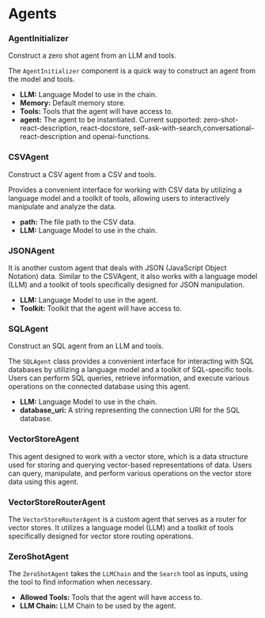 # Agents


### AgentInitializer

Construct a zero shot agent from an LLM and tools.

The `AgentInitializer` component is a quick way to construct an agent from the model and tools.


- **LLM:** Language Model to use in the chain.
- **Memory:** Default memory store.
- **Tools:** Tools that the agent will have access to.
- **agent:** The agent to be instantiated. Current supported: zero-shot-react-description, react-docstore, self-ask-with-search,conversational-react-description and openai-functions.

### CSVAgent


Construct a CSV agent from a CSV and tools.

Provides a convenient interface for working with CSV data by utilizing a language model and a toolkit of tools, allowing users to interactively manipulate and analyze the data.


- **path:** The file path to the CSV data.
- **LLM:** Language Model to use in the chain.

### JSONAgent

It is another custom agent that deals with JSON (JavaScript Object Notation) data. Similar to the CSVAgent, it also works with a language model (LLM) and a toolkit of tools specifically designed for JSON manipulation.

- **LLM:** Language Model to use in the agent.
- **Toolkit:** Toolkit that the agent will have access to.

### SQLAgent


Construct an SQL agent from an LLM and tools.

The `SQLAgent` class provides a convenient interface for interacting with SQL databases by utilizing a language model and a toolkit of SQL-specific tools. Users can perform SQL queries, retrieve information, and execute various operations on the connected database using this agent.

- **LLM:** Language Model to use in the chain.
- **database_uri:** A string representing the connection URI for the SQL database.

### VectorStoreAgent

This agent designed to work with a vector store, which is a data structure used for storing and querying vector-based representations of data.  Users can query, manipulate, and perform various operations on the vector store data using this agent.


### VectorStoreRouterAgent

The `VectorStoreRouterAgent` is a custom agent that serves as a router for vector stores. It utilizes a language model (LLM) and a toolkit of tools specifically designed for vector store routing operations.

### ZeroShotAgent

The `ZeroShotAgent` takes the `LLMChain` and the `Search` tool as inputs, using the tool to find information when necessary.

- **Allowed Tools:** Tools that the agent will have access to.
- **LLM Chain:** LLM Chain to be used by the agent.

